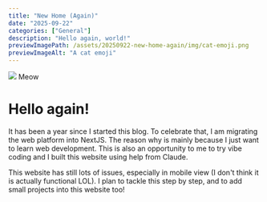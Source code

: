 ```yaml
---
title: "New Home (Again)"
date: "2025-09-22"
categories: ["General"]
description: "Hello again, world!"
previewImagePath: /assets/20250922-new-home-again/img/cat-emoji.png
previewImageAlt: "A cat emoji"
---
```


![](/assets/20250922-new-home-again/img/cat-emoji.png)
Meow

# Hello again!

It has been a year since I started this blog. To celebrate that, I am migrating the
web platform into NextJS. The reason why is mainly because I just want to learn
web development. This is also an opportunity to me to try vibe coding and I built
this website using help from Claude.

This website has still lots of issues, especially in mobile view (I don't think
it is actually functional LOL). I plan to tackle this step by step, and to add
small projects into this website too!

